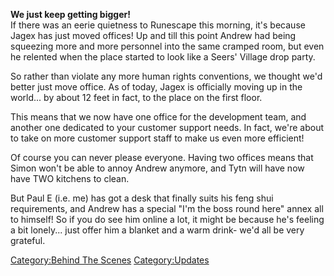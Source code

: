 {{update|date = 31 January 2003}}
'''We just keep getting bigger!'''<br>If there was an eerie quietness to Runescape this morning, it's because Jagex has just moved offices! Up and till this point Andrew had being squeezing more and more personnel into the same cramped room, but even he relented when the place started to look like a Seers' Village drop party.

So rather than violate any more human rights conventions, we thought we'd better just move office. As of today, Jagex is officially moving up in the world... by about 12 feet in fact, to the place on the first floor.

This means that we now have one office for the development team, and another one dedicated to your customer support needs. In fact, we're about to take on more customer support staff to make us even more efficient!

Of course you can never please everyone. Having two offices means that Simon won't be able to annoy Andrew anymore, and Tytn will have now have TWO kitchens to clean.

But Paul E (i.e. me) has got a desk that finally suits his feng shui requirements, and Andrew has a special "I'm the boss round here" annex all to himself! So if you do see him online a lot, it might be because he's feeling a bit lonely... just offer him a blanket and a warm drink- we'd all be very grateful.
[[Category:Behind The Scenes]]
[[Category:Updates]]
